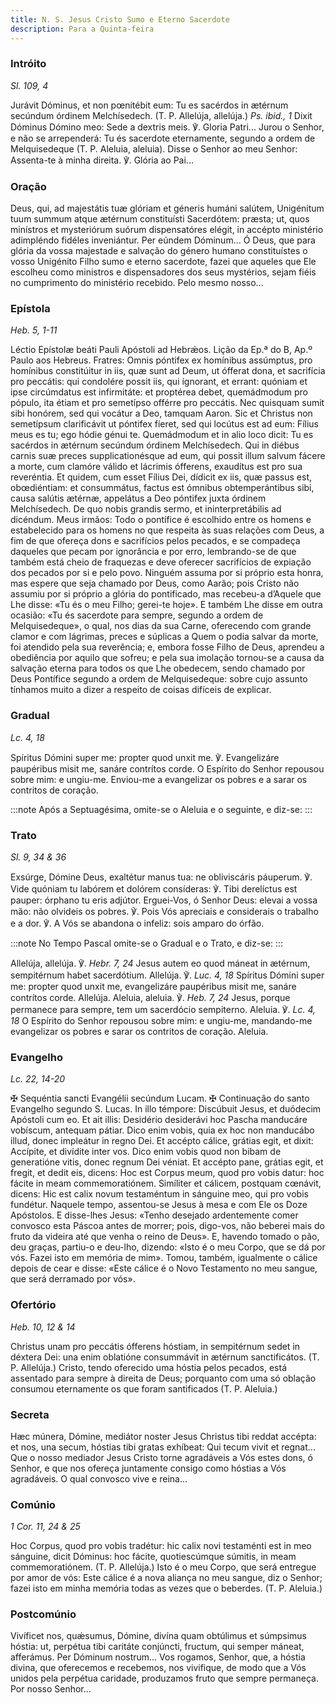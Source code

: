 ```yaml
---
title: N. S. Jesus Cristo Sumo e Eterno Sacerdote
description: Para a Quinta-feira
---
```


### Intróito

<em>Sl. 109, 4</em>

<div class="side-by-side not-content">
  <span>
    Jurávit Dóminus, et non pœnitébit eum: Tu es sacérdos in ætérnum secúndum
    órdinem Melchísedech. (T. P. Allelúja, allelúja.) <em>Ps. ibid., 1</em>
    Dixit Dóminus Dómino meo: Sede a dextris meis. ℣. Gloria Patri...
  </span>
  <span>
    Jurou o Senhor, e não se arrependerá: Tu és sacerdote eternamente, segundo a
    ordem de Melquisedeque (T. P. Aleluia, aleluia). Disse o Senhor ao meu
    Senhor: Assenta-te à minha direita. ℣. Glória ao Pai...
  </span>
</div>

### Oração

<div class="side-by-side not-content">
  <span>
    Deus, qui, ad majestátis tuæ glóriam et géneris humáni salútem, Unigénitum
    tuum summum atque ætérnum constituísti Sacerdótem: præsta; ut, quos
    minístros et mysteriórum suórum dispensatóres elégit, in accépto ministério
    adimpléndo fidéles inveniántur. Per eúndem Dóminum...
  </span>
  <span>
    Ó Deus, que para glória da vossa majestade e salvação do género humano
    constituístes o vosso Unigénito Filho sumo e eterno sacerdote, fazei que
    aqueles que Ele escolheu como ministros e dispensadores dos seus mystérios,
    sejam fiéis no cumprimento do ministério recebido. Pelo mesmo nosso...
  </span>
</div>

### Epístola

<em>Heb. 5, 1-11</em>

<div class="side-by-side not-content">
  <span>Léctio Epístolæ beáti Pauli Apóstoli ad Hebrǽos.</span>
  <span>Lição da Ep.ª do B, Ap.º Paulo aos Hebreus.</span>
  <span>
    Fratres: Omnis póntifex ex homínibus assúmptus, pro homínibus constitúitur
    in iis, quæ sunt ad Deum, ut ófferat dona, et sacrifícia pro peccátis: qui
    condolére possit iis, qui ígnorant, et errant: quóniam et ipse circúmdatus
    est infirmitáte: et proptérea debet, quemádmodum pro pópulo, ita étiam et
    pro semetípso offérre pro peccátis. Nec quisquam sumit sibi honórem, sed qui
    vocátur a Deo, tamquam Aaron. Sic et Christus non semetípsum clarificávit ut
    póntifex fíeret, sed qui locútus est ad eum: Fílius meus es tu; ego hódie
    génui te. Quemádmodum et in alio loco dicit: Tu es sacérdos in ætérnum
    secúndum órdinem Melchísedech. Qui in diébus carnis suæ preces
    supplicationésque ad eum, qui possit illum salvum fácere a morte, cum
    clamóre válido et lácrimis ófferens, exaudítus est pro sua reveréntia. Et
    quidem, cum esset Fílius Dei, dídicit ex iis, quæ passus est, obœdiéntiam:
    et consummátus, factus est ómnibus obtemperántibus sibi, causa salútis
    ætérnæ, appelátus a Deo póntifex juxta órdinem Melchísedech. De quo nobis
    grandis sermo, et ininterpretábilis ad dicéndum.
  </span>
  <span>
    Meus irmãos: Todo o pontífice é escolhido entre os homens e estabelecido
    para os homens no que respeita às suas relações com Deus, a fim de que
    ofereça dons e sacrifícios pelos pecados, e se compadeça daqueles que pecam
    por ignorância e por erro, lembrando-se de que também está cheio de
    fraquezas e deve oferecer sacrifícios de expiação dos pecados por si e pelo
    povo. Ninguém assuma por si próprio esta honra, mas espere que seja chamado
    por Deus, como Aarão; pois Cristo não assumiu por si próprio a glória do
    pontificado, mas recebeu-a d’Aquele que Lhe disse: «Tu és o meu Filho;
    gerei-te hoje». E também Lhe disse em outra ocasião: «Tu és sacerdote para
    sempre, segundo a ordem de Melquisedeque», o qual, nos dias da sua Carne,
    oferecendo com grande clamor e com lágrimas, preces e súplicas a Quem o
    podia salvar da morte, foi atendido pela sua reverência; e, embora fosse
    Filho de Deus, aprendeu a obediência por aquilo que sofreu; e pela sua
    imolação tornou-se a causa da salvação eterna para todos os que Lhe
    obedecem, sendo chamado por Deus Pontífice segundo a ordem de Melquisedeque:
    sobre cujo assunto tínhamos muito a dizer a respeito de coisas difíceis de
    explicar.
  </span>
</div>

### Gradual

<em>Lc. 4, 18</em>

<div class="side-by-side not-content">
  <span>
    Spíritus Dómini super me: propter quod unxit me. ℣. Evangelizáre paupéribus
    misit me, sanáre contrítos corde.
  </span>
  <span>
    O Espírito do Senhor repousou sobre mim: e ungiu-me. Enviou-me a evangelizar
    os pobres e a sarar os contritos de coração.
  </span>
</div>

:::note
Após a Septuagésima, omite-se o Aleluia e o seguinte, e diz-se:
:::

### Trato

<em>Sl. 9, 34 & 36</em>

<div class="side-by-side not-content">
  <span>
    Exsúrge, Dómine Deus, exaltétur manus tua: ne obliviscáris páuperum. ℣. Vide
    quóniam tu labórem et dolórem consíderas: ℣. Tibi derelíctus est pauper:
    órphano tu eris adjútor.
  </span>
  <span>
    Erguei-Vos, ó Senhor Deus: elevai a vossa mão: não olvideis os pobres. ℣.
    Pois Vós apreciais e considerais o trabalho e a dor. ℣. A Vós se abandona o
    infeliz: sois amparo do órfão.
  </span>
</div>

:::note
No Tempo Pascal omite-se o Gradual e o Trato, e diz-se:
:::

<div class="side-by-side not-content">
  <span>
    Allelúja, allelúja. ℣. <em>Hebr. 7, 24</em> Jesus autem eo quod máneat in
    ætérnum, sempitérnum habet sacerdótium. Allelúja. ℣. <em>Luc. 4, 18</em>
    Spíritus Dómini super me: propter quod unxit me, evangelizáre paupéribus misit
    me, sanáre contrítos corde. Allelúja.
  </span>
  <span>
    Aleluia, aleluia. ℣. <em>Heb. 7, 24</em> Jesus, porque permanece para
    sempre, tem um sacerdócio sempiterno. Aleluia. ℣. <em>Lc. 4, 18</em> O
    Espírito do Senhor repousou sobre mim: e ungiu-me, mandando-me evangelizar
    os pobres e sarar os contritos de coração. Aleluia.
  </span>
</div>

### Evangelho

<em>Lc. 22, 14-20</em>

<div class="side-by-side not-content">
  <span>
    <span class="cross text-red-500">✠</span> Sequéntia sancti Evangélii
    secúndum Lucam.
  </span>
  <span>
    <span class="cross text-red-500">✠</span> Continuação do santo Evangelho
    segundo S. Lucas.
  </span>
  <span>
    In illo témpore: Discúbuit Jesus, et duódecim Apóstoli cum eo. Et ait illis:
    Desidério desiderávi hoc Pascha manducáre vobíscum, antequam pátiar. Dico
    enim vobis, quia ex hoc non manducábo illud, donec impleátur in regno Dei.
    Et accépto cálice, grátias egit, et dixit: Accípite, et divídite inter vos.
    Dico enim vobis quod non bibam de generatióne vitis, donec regnum Dei
    véniat. Et accépto pane, grátias egit, et fregit, et dedit eis, dicens: Hoc
    est Corpus meum, quod pro vobis datur: hoc fácite in meam commemoratiónem.
    Simíliter et cálicem, postquam cœnávit, dicens: Hic est calix novum
    testaméntum in sánguine meo, qui pro vobis fundétur.
  </span>
  <span>
    Naquele tempo, assentou-se Jesus à mesa e com Ele os Doze Apóstolos. E
    disse-lhes Jesus: «Tenho desejado ardentemente comer convosco esta Páscoa
    antes de morrer; pois, digo-vos, não beberei mais do fruto da videira até
    que venha o reino de Deus». E, havendo tomado o pão, deu graças, partiu-o e
    deu-lho, dizendo: «Isto é o meu Corpo, que se dá por vós. Fazei isto em
    memória de mim». Tomou, também, igualmente o cálice depois de cear e disse:
    «Este cálice é o Novo Testamento no meu sangue, que será derramado por vós».
  </span>
</div>

### Ofertório

<em>Heb. 10, 12 & 14</em>

<div class="side-by-side not-content">
  <span>
    Christus unam pro peccátis ófferens hóstiam, in sempitérnum sedet in déxtera
    Dei: una enim oblatióne consummávit in ætérnum sanctificátos. (T. P.
    Allelúja.)
  </span>
  <span>
    Cristo, tendo oferecido uma hóstia pelos pecados, está assentado para sempre
    à direita de Deus; porquanto com uma só oblação consumou eternamente os que
    foram santificados (T. P. Aleluia.)
  </span>
</div>

### Secreta

<div class="side-by-side not-content">
  <span>
    Hæc múnera, Dómine, mediátor noster Jesus Christus tibi reddat accépta: et
    nos, una secum, hóstias tibi gratas exhíbeat: Qui tecum vivit et regnat...
  </span>
  <span>
    Que o nosso mediador Jesus Cristo torne agradáveis a Vós estes dons, ó
    Senhor, e que nos ofereça juntamente consigo como hóstias a Vós agradáveis.
    O qual convosco vive e reina...
  </span>
</div>

### Comúnio

<em>1 Cor. 11, 24 & 25</em>

<div class="side-by-side not-content">
  <span>
    Hoc Corpus, quod pro vobis tradétur: hic calix novi testaménti est in meo
    sánguine, dicit Dóminus: hoc fácite, quotiescúmque súmitis, in meam
    commemoratiónem. (T. P. Allelúja.)
  </span>
  <span>
    Isto é o meu Corpo, que será entregue por amor de vós: Este cálice é a nova
    aliança no meu sangue, diz o Senhor; fazei isto em minha memória todas as
    vezes que o beberdes. (T. P. Aleluia.)
  </span>
</div>

### Postcomúnio

<div class="side-by-side not-content">
  <span>
    Vivíficet nos, quǽsumus, Dómine, divína quam obtúlimus et súmpsimus hóstia:
    ut, perpétua tibi caritáte conjúncti, fructum, qui semper máneat, afferámus.
    Per Dóminum nostrum...
  </span>
  <span>
    Vos rogamos, Senhor, que, a hóstia divina, que oferecemos e recebemos, nos
    vivifique, de modo que a Vós unidos pela perpétua caridade, produzamos fruto
    que sempre permaneça. Por nosso Senhor...
  </span>
</div>
